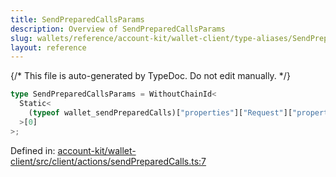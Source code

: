 ```yaml
---
title: SendPreparedCallsParams
description: Overview of SendPreparedCallsParams
slug: wallets/reference/account-kit/wallet-client/type-aliases/SendPreparedCallsParams
layout: reference
---
```


{/* This file is auto-generated by TypeDoc. Do not edit manually. */}

```ts
type SendPreparedCallsParams = WithoutChainId<
  Static<
    (typeof wallet_sendPreparedCalls)["properties"]["Request"]["properties"]["params"]
  >[0]
>;
```

Defined in: [account-kit/wallet-client/src/client/actions/sendPreparedCalls.ts:7](https://github.com/alchemyplatform/aa-sdk/blob/dc58c113ff1eeb06d4b3f76c505cbbaad47db8fc/account-kit/wallet-client/src/client/actions/sendPreparedCalls.ts#L7)
